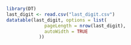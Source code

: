 ```r
library(DT)
last_digit <- read.csv("last_digit.csv")
datatable(last_digit, options = list(
              pageLength = nrow(last_digit),
              autoWidth = TRUE
            ))
```
